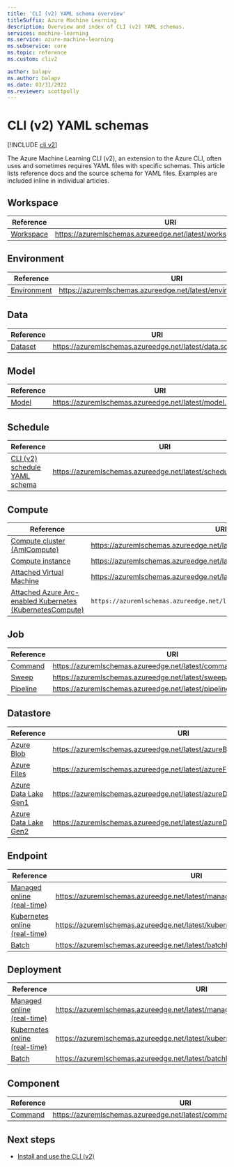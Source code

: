 ```yaml
---
title: 'CLI (v2) YAML schema overview'
titleSuffix: Azure Machine Learning
description: Overview and index of CLI (v2) YAML schemas.
services: machine-learning
ms.service: azure-machine-learning
ms.subservice: core
ms.topic: reference
ms.custom: cliv2

author: balapv
ms.author: balapv
ms.date: 03/31/2022
ms.reviewer: scottpolly
---
```


# CLI (v2) YAML schemas

[!INCLUDE [cli v2](includes/machine-learning-cli-v2.md)]

The Azure Machine Learning CLI (v2), an extension to the Azure CLI, often uses and sometimes requires YAML files with specific schemas. This article lists reference docs and the source schema for YAML files. Examples are included inline in individual articles.



## Workspace

| Reference | URI |
| - | - |
| [Workspace](reference-yaml-workspace.md) | https://azuremlschemas.azureedge.net/latest/workspace.schema.json |

## Environment

| Reference | URI |
| - | - |
| [Environment](reference-yaml-environment.md) | https://azuremlschemas.azureedge.net/latest/environment.schema.json |

## Data

| Reference | URI |
| - | - |
| [Dataset](reference-yaml-data.md) | https://azuremlschemas.azureedge.net/latest/data.schema.json |

## Model

| Reference | URI |
| - | - |
| [Model](reference-yaml-model.md) | https://azuremlschemas.azureedge.net/latest/model.schema.json |

## Schedule

| Reference | URI |
| - | - |
| [CLI (v2) schedule YAML schema](reference-yaml-schedule.md) | https://azuremlschemas.azureedge.net/latest/schedule.schema.json |


## Compute

| Reference | URI |
| - | - |
| [Compute cluster (AmlCompute)](reference-yaml-compute-aml.md) | https://azuremlschemas.azureedge.net/latest/amlCompute.schema.json |
| [Compute instance](reference-yaml-compute-instance.md) | https://azuremlschemas.azureedge.net/latest/computeInstance.schema.json |
| [Attached Virtual Machine](reference-yaml-compute-vm.md) | https://azuremlschemas.azureedge.net/latest/vmCompute.schema.json |
| [Attached Azure Arc-enabled Kubernetes (KubernetesCompute)](reference-yaml-compute-kubernetes.md) | `https://azuremlschemas.azureedge.net/latest/kubernetesCompute.schema.json` |

## Job

| Reference | URI |
| - | - |
| [Command](reference-yaml-job-command.md) | https://azuremlschemas.azureedge.net/latest/commandJob.schema.json |
| [Sweep](reference-yaml-job-sweep.md) | https://azuremlschemas.azureedge.net/latest/sweepJob.schema.json |
| [Pipeline](reference-yaml-job-pipeline.md) | https://azuremlschemas.azureedge.net/latest/pipelineJob.schema.json |

## Datastore

| Reference | URI |
| - | - |
| [Azure Blob](reference-yaml-datastore-blob.md) | https://azuremlschemas.azureedge.net/latest/azureBlob.schema.json |
| [Azure Files](reference-yaml-datastore-files.md) | https://azuremlschemas.azureedge.net/latest/azureFile.schema.json |
| [Azure Data Lake Gen1](reference-yaml-datastore-data-lake-gen1.md) | https://azuremlschemas.azureedge.net/latest/azureDataLakeGen1.schema.json |
| [Azure Data Lake Gen2](reference-yaml-datastore-data-lake-gen2.md) | https://azuremlschemas.azureedge.net/latest/azureDataLakeGen2.schema.json |

## Endpoint

| Reference | URI |
| - | - |
| [Managed online (real-time)](reference-yaml-endpoint-online.md) | https://azuremlschemas.azureedge.net/latest/managedOnlineEndpoint.schema.json |
| [Kubernetes online (real-time)](reference-yaml-endpoint-online.md) | https://azuremlschemas.azureedge.net/latest/kubernetesOnlineEndpoint.schema.json |
| [Batch](reference-yaml-endpoint-batch.md) | https://azuremlschemas.azureedge.net/latest/batchEndpoint.schema.json |

## Deployment

| Reference | URI |
| - | - |
| [Managed online (real-time)](reference-yaml-deployment-managed-online.md) | https://azuremlschemas.azureedge.net/latest/managedOnlineDeployment.schema.json |
| [Kubernetes online (real-time)](reference-yaml-deployment-kubernetes-online.md) | https://azuremlschemas.azureedge.net/latest/kubernetesOnlineDeployment.schema.json |
| [Batch](reference-yaml-deployment-batch.md) | https://azuremlschemas.azureedge.net/latest/batchDeployment.schema.json |

## Component

| Reference | URI |
| - | - |
| [Command](reference-yaml-component-command.md) | https://azuremlschemas.azureedge.net/latest/commandComponent.schema.json |

## Next steps

- [Install and use the CLI (v2)](how-to-configure-cli.md)
